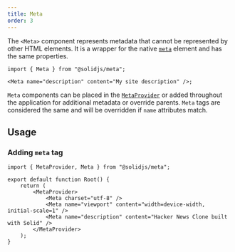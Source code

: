 ```yaml
---
title: Meta
order: 3
---
```


The `<Meta>` component represents metadata that cannot be represented by other HTML elements.
It is a wrapper for the native [`meta`](https://developer.mozilla.org/en-US/docs/Web/HTML/Element/meta) element and has the same properties.

```tsx
import { Meta } from "@solidjs/meta";

<Meta name="description" content="My site description" />;
```

`Meta` components can be placed in the [`MetaProvider`](/solid-meta/reference/meta/metaprovider) or added throughout the application for additional metadata or override parents.
`Meta` tags are considered the same and will be overridden if `name` attributes match.

## Usage

### Adding `meta` tag

```tsx {6-8}
import { MetaProvider, Meta } from "@solidjs/meta";

export default function Root() {
	return (
		<MetaProvider>
			<Meta charset="utf-8" />
			<Meta name="viewport" content="width=device-width, initial-scale=1" />
			<Meta name="description" content="Hacker News Clone built with Solid" />
		</MetaProvider>
	);
}
```
